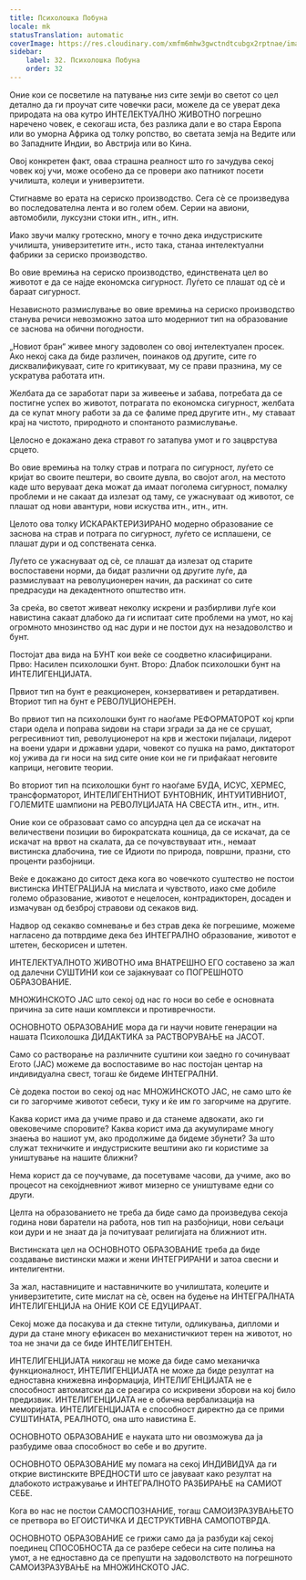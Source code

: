```yaml
---
title: Психолошка Побуна
locale: mk
statusTranslation: automatic
coverImage: https://res.cloudinary.com/xmfm6mhw3gwctndtcubgx2rptnae/image/upload/v1740337243/small_cover_educacion_fundamental_a051170f1c.webp
sidebar:
    label: 32. Психолошка Побуна
    order: 32
---
```

Оние кои се посветиле на патување низ сите земји во светот со цел детално да ги проучат сите човечки раси, можеле да се уверат дека природата на ова кутро ИНТЕЛЕКТУАЛНО ЖИВОТНО погрешно наречено човек, е секогаш иста, без разлика дали е во стара Европа или во уморна Африка од толку ропство, во светата земја на Ведите или во Западните Индии, во Австрија или во Кина.

Овој конкретен факт, оваа страшна реалност што го зачудува секој човек кој учи, може особено да се провери ако патникот посети училишта, колеџи и универзитети.

Стигнавме во ерата на сериско производство. Сега сè се произведува во последователна лента и во голем обем. Серии на авиони, автомобили, луксузни стоки итн., итн., итн.

Иако звучи малку гротескно, многу е точно дека индустриските училишта, универзитетите итн., исто така, станаа интелектуални фабрики за сериско производство.

Во овие времиња на сериско производство, единствената цел во животот е да се најде економска сигурност. Луѓето се плашат од сè и бараат сигурност.

Независното размислување во овие времиња на сериско производство станува речиси невозможно затоа што модерниот тип на образование се заснова на обични погодности.

„Новиот бран“ живее многу задоволен со овој интелектуален просек. Ако некој сака да биде различен, поинаков од другите, сите го дисквалификуваат, сите го критикуваат, му се прави празнина, му се ускратува работата итн.

Желбата да се заработат пари за живеење и забава, потребата да се постигне успех во животот, потрагата по економска сигурност, желбата да се купат многу работи за да се фалиме пред другите итн., му ставаат крај на чистото, природното и спонтаното размислување.

Целосно е докажано дека стравот го затапува умот и го зацврстува срцето.

Во овие времиња на толку страв и потрага по сигурност, луѓето се кријат во своите пештери, во своите дувла, во својот агол, на местото каде што веруваат дека можат да имаат поголема сигурност, помалку проблеми и не сакаат да излезат од таму, се ужаснуваат од животот, се плашат од нови авантури, нови искуства итн., итн., итн.

Целото ова толку ИСКАРАКТЕРИЗИРАНО модерно образование се заснова на страв и потрага по сигурност, луѓето се исплашени, се плашат дури и од сопствената сенка.

Луѓето се ужаснуваат од сè, се плашат да излезат од старите воспоставени норми, да бидат различни од другите луѓе, да размислуваат на револуционерен начин, да раскинат со сите предрасуди на декадентното општество итн.

За среќа, во светот живеат неколку искрени и разбирливи луѓе кои навистина сакаат длабоко да ги испитаат сите проблеми на умот, но кај огромното мнозинство од нас дури и не постои дух на незадоволство и бунт.

Постојат два вида на БУНТ кои веќе се соодветно класифицирани. Прво: Насилен психолошки бунт. Второ: Длабок психолошки бунт на ИНТЕЛИГЕНЦИЈАТА.

Првиот тип на бунт е реакционерен, конзервативен и ретардативен. Вториот тип на бунт е РЕВОЛУЦИОНЕРЕН.

Во првиот тип на психолошки бунт го наоѓаме РЕФОРМАТОРОТ кој крпи стари одела и поправа ѕидови на стари згради за да не се срушат, регресивниот тип, револуционерот на крв и жестоки пијалаци, лидерот на воени удари и државни удари, човекот со пушка на рамо, диктаторот кој ужива да ги носи на ѕид сите оние кои не ги прифаќаат неговите каприци, неговите теории.

Во вториот тип на психолошки бунт го наоѓаме БУДА, ИСУС, ХЕРМЕС, трансформаторот, ИНТЕЛИГЕНТНИОТ БУНТОВНИК, ИНТУИТИВНИОТ, ГОЛЕМИТЕ шампиони на РЕВОЛУЦИЈАТА НА СВЕСТА итн., итн., итн.

Оние кои се образоваат само со апсурдна цел да се искачат на величествени позиции во бирократската кошница, да се искачат, да се искачат на врвот на скалата, да се почувствуваат итн., немаат вистинска длабочина, тие се Идиоти по природа, површни, празни, сто проценти разбојници.

Веќе е докажано до ситост дека кога во човечкото суштество не постои вистинска ИНТЕГРАЦИЈА на мислата и чувството, иако сме добиле големо образование, животот е нецелосен, контрадикторен, досаден и измачуван од безброј стравови од секаков вид.

Надвор од секакво сомневање и без страв дека ќе погрешиме, можеме нагласено да потврдиме дека без ИНТЕГРАЛНО образование, животот е штетен, бескорисен и штетен.

ИНТЕЛЕКТУАЛНОТО ЖИВОТНО има ВНАТРЕШНО ЕГО составено за жал од далечни СУШТИНИ кои се зајакнуваат со ПОГРЕШНОТО ОБРАЗОВАНИЕ.

МНОЖИНСКОТО ЈАС што секој од нас го носи во себе е основната причина за сите наши комплекси и противречности.

ОСНОВНОТО ОБРАЗОВАНИЕ мора да ги научи новите генерации на нашата Психолошка ДИДАКТИКА за РАСТВОРУВАЊЕ на ЈАСОТ.

Само со растворање на различните суштини кои заедно го сочинуваат Егото (ЈАС) можеме да воспоставиме во нас постојан центар на индивидуална свест, тогаш ќе бидеме ИНТЕГРАЛНИ.

Сè додека постои во секој од нас МНОЖИНСКОТО ЈАС, не само што ќе си го загорчиме животот себеси, туку и ќе им го загорчиме на другите.

Каква корист има да учиме право и да станеме адвокати, ако ги овековечиме споровите? Каква корист има да акумулираме многу знаења во нашиот ум, ако продолжиме да бидеме збунети? За што служат техничките и индустриските вештини ако ги користиме за уништување на нашите ближни?

Нема корист да се поучуваме, да посетуваме часови, да учиме, ако во процесот на секојдневниот живот мизерно се уништуваме едни со други.

Целта на образованието не треба да биде само да произведува секоја година нови баратели на работа, нов тип на разбојници, нови сељаци кои дури и не знаат да ја почитуваат религијата на ближниот итн.

Вистинската цел на ОСНОВНОТО ОБРАЗОВАНИЕ треба да биде создавање вистински мажи и жени ИНТЕГРИРАНИ и затоа свесни и интелигентни.

За жал, наставниците и наставничките во училиштата, колеџите и универзитетите, сите мислат на сè, освен на будење на ИНТЕГРАЛНАТА ИНТЕЛИГЕНЦИЈА на ОНИЕ КОИ СЕ ЕДУЦИРААТ.

Секој може да посакува и да стекне титули, одликувања, дипломи и дури да стане многу ефикасен во механистичкиот терен на животот, но тоа не значи да се биде ИНТЕЛИГЕНТЕН.

ИНТЕЛИГЕНЦИЈАТА никогаш не може да биде само механичка функционалност, ИНТЕЛИГЕНЦИЈАТА не може да биде резултат на едноставна книжевна информација, ИНТЕЛИГЕНЦИЈАТА не е способност автоматски да се реагира со искривени зборови на кој било предизвик. ИНТЕЛИГЕНЦИЈАТА не е обична вербализација на меморијата. ИНТЕЛИГЕНЦИЈАТА е способност директно да се прими СУШТИНАТА, РЕАЛНОТО, она што навистина Е.

ОСНОВНОТО ОБРАЗОВАНИЕ е науката што ни овозможува да ја разбудиме оваа способност во себе и во другите.

ОСНОВНОТО ОБРАЗОВАНИЕ му помага на секој ИНДИВИДУА да ги открие вистинските ВРЕДНОСТИ што се јавуваат како резултат на длабокото истражување и ИНТЕГРАЛНОТО РАЗБИРАЊЕ на САМИОТ СЕБЕ.

Кога во нас не постои САМОСПОЗНАНИЕ, тогаш САМОИЗРАЗУВАЊЕТО се претвора во ЕГОИСТИЧКА И ДЕСТРУКТИВНА САМОПОТВРДА.

ОСНОВНОТО ОБРАЗОВАНИЕ се грижи само да ја разбуди кај секој поединец СПОСОБНОСТА да се разбере себеси на сите полиња на умот, а не едноставно да се препушти на задоволството на погрешното САМОИЗРАЗУВАЊЕ на МНОЖИНСКОТО ЈАС.

